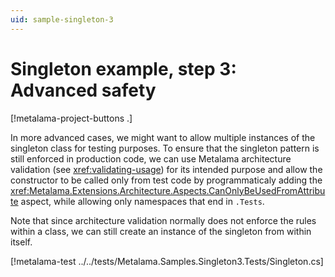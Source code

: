 ```yaml
---
uid: sample-singleton-3
---
```


# Singleton example, step 3: Advanced safety

[!metalama-project-buttons .]

In more advanced cases, we might want to allow multiple instances of the singleton class for testing purposes. To ensure that the singleton pattern is still enforced in production code, we can use Metalama architecture validation (see <xref:validating-usage>) for its intended purpose and allow the constructor to be called only from test code by programmaticaly adding the <xref:Metalama.Extensions.Architecture.Aspects.CanOnlyBeUsedFromAttribute> aspect, while allowing only namespaces that end in `.Tests`.

Note that since architecture validation normally does not enforce the rules within a class, we can still create an instance of the singleton from within itself.

[!metalama-test ../../tests/Metalama.Samples.Singleton3.Tests/Singleton.cs]